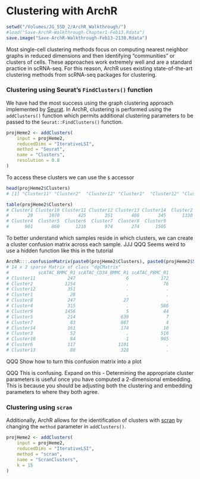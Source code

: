 # Clustering with ArchR

```r
setwd("/Volumes/JG_SSD_2/ArchR_Walkthrough/")
#load("Save-ArchR-Walkthrough-Chapter1-Feb13.Rdata")
save.image("Save-ArchR-Walkthrough-Feb13-2130.Rdata")
```

Most single-cell clustering methods focus on computing nearest neighbor graphs in reduced dimensions and then identifying "communities" or clusters of cells. These approaches work extremely well and are a standard practice in scRNA-seq. For this reason, ArchR uses existing state-of-the-art clustering methods from scRNA-seq packages for clustering.

### Clustering using Seurat's `FindClusters()` function
We have had the most success using the graph clustering approach implemented by [Seurat](https://github.com/satijalab/seurat). In ArchR, clustering is performed using the `addClusters()` function which permits additional clustering parameters to be passed to the `Seurat::FindClusters()` function.

```r
projHeme2 <- addClusters(
	input = projHeme2,
    reducedDims = "IterativeLSI",
    method = "Seurat",
    name = "Clusters",
    resolution = 0.8
)
```

To access these clusters we can use the `$` accessor

```r
head(projHeme2$Clusters)
# [1] "Cluster11" "Cluster2"  "Cluster12" "Cluster1"  "Cluster12" "Cluster8"

table(projHeme2$Clusters)
# Cluster1 Cluster10 Cluster11 Cluster12 Cluster13 Cluster14  Cluster2  Cluster3 
#       28      1070       425       351       408       345      1330       562 
# Cluster4  Cluster5  Cluster6  Cluster7  Cluster8  Cluster9 
#      901       860      1218       974       274      1505
```

To better understand which samples reside in which clusters, we can create a cluster confusion matrix across each sample. JJJ
QQQ Seems weird to use a hidden function like this in the tutorial

```r
ArchR:::.confusionMatrix(paste0(projHeme2$Clusters), paste0(projHeme2$Sample))
# 14 x 3 sparse Matrix of class "dgCMatrix"
#           scATAC_BMMC_R1 scATAC_CD34_BMMC_R1 scATAC_PBMC_R1
# Cluster11            247                   6            172
# Cluster2            1254                   .             76
# Cluster12            351                   .              .
# Cluster1              28                   .              .
# Cluster8             247                  27              .
# Cluster4             315                   .            586
# Cluster9            1456                   5             44
# Cluster5             214                 639              7
# Cluster7              83                 887              4
# Cluster14            161                 174             10
# Cluster3              52                   .            510
# Cluster10             84                   1            985
# Cluster6             117                1101              .
# Cluster13             80                 328              .
```

QQQ Show how to turn this confusion matrix into a plot


QQQ This is confusing. Expand on this - Determining the appropriate cluster parameters is useful once you have computed a 2-dimensional embedding. This is because you should be adjusting both the clustering and embedding parameters to where they both agree. 

### Clustering using `scran`

Additionally, ArchR allows for the identification of clusters with [scran](https://bioconductor.org/packages/release/bioc/html/scran.html) by changing the `method` parameter in `addClusters()`.

```r
projHeme2 <- addClusters(
    input = projHeme2,
    reducedDims = "IterativeLSI",
    method = "scran",
    name = "ScranClusters",
    k = 15
)
```

